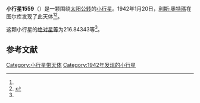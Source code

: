 {{Infobox planet
| bgcolour = #FFFFC0
| name = 1559 Kustaanheimo
| symbol = 
| image = 
| caption = 
| discovery = yes
| discovery_ref = 
| discoverer = [[利斯·奧特瑪|利斯·奧特瑪]]
| discovery_site = [[图尔库|图尔库]] 
| discovered = 1942年1月20日
| designations = yes
| mp_name = 
| named_after = 
| alt_names = 1942 BF/ 1935 FP / 1935 HB
| mp_category = [[主带小行星|主带小行星]]
| orbit_ref = <ref name="a">[http://ssd.jpl.nasa.gov/sbdb.cgi?sstr=1559 1559 Kustaanheimo] {{Wayback|url=http://ssd.jpl.nasa.gov/sbdb.cgi?sstr=1559 |date=20201119153604 }}，小行星數據庫瀏覽器（JPL Small-Body Database Browser）－[[美国国家航空航天局|美国国家航空航天局]]喷气推进实验室</ref>
| epoch = 2456400.5 (2013年4月18日更新)
| aphelion = {{convert|2.7101763|AU|km|3|abbr=on|lk=out}}
| perihelion = {{convert|2.0715807|AU|km|3|abbr=on}}
| semimajor = {{convert|2.3908785|AU|km|3|abbr=on}}
| eccentricity = 0.1335483
| period = 1350.313678 [[日|日]]<br />3.7[[儒略年|儒略年]]
| avg_speed = 
| inclination = 3.19198
| asc_node = 327.94463
| mean_anomaly = 
| arg_peri = 216.84343
| satellites = 
| physical_characteristics = yes
| dimensions = 
| mass = 
| density = 
| surface_grav = 
| escape_velocity = 
| sidereal_day = 
| axial_tilt = 
| pole_ecliptic_lat = 
| pole_ecliptic_lon = 
| albedo = 
| temperatures= 
| temp_name1 = 
| mean_temp_1 = 
| max_temp_1 = 
| temp_name2 = 
| max_temp_2 = 
| spectral_type = 
| abs_magnitude = 216.84343
}}

'''小行星1559'''（{{lang-en|1559 Kustaanheimo}}）是一颗围绕[[太阳|太阳]][[公转|公转]]的[[小行星|小行星]]。1942年1月20日，[[利斯·奧特瑪|利斯·奧特瑪]]在图尔库发现了此天体<ref name="a" /><ref>{{cite news|title=小行星列表|url=http://cfa-www.harvard.edu/iau/lists/NumberedMPs.txt|accessdate=2013-07-08|newspaper=哈佛大学|archive-date=2008-05-17|archive-url=https://web.archive.org/web/20080517010638/http://cfa-www.harvard.edu/iau/lists/NumberedMPs.txt|dead-url=no}}</ref>。

这颗小行星的[[绝对星等|绝对星等]]为216.84343等<ref name="a" />。

==参考文献==
{{reflist}}
{{Minor Planet Number|[[小行星1558|小行星1558]]|[[小行星1560|小行星1560]]}}

{{小天体}}

[[Category:小行星带天体|Category:小行星带天体]]
[[Category:1942年发现的小行星|Category:1942年发现的小行星]]

{{asteroid-stub}}
